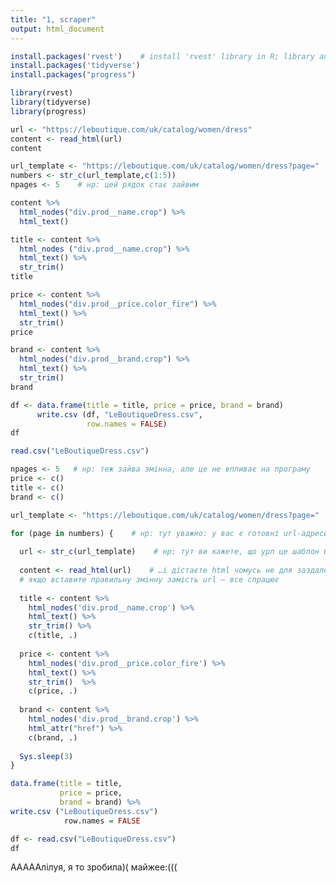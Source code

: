 ```yaml
---
title: "1, scraper"
output: html_document
---
```

```r
install.packages('rvest')    # install 'rvest' library in R; library and package are synonyms
install.packages('tidyverse')
install.packages("progress")
```

```r
library(rvest)    
library(tidyverse)
library(progress)
```

```r
url <- "https://leboutique.com/uk/catalog/women/dress"
content <- read_html(url)
content
```

```r
url_template <- "https://leboutique.com/uk/catalog/women/dress?page="
numbers <- str_c(url_template,c(1:5))
npages <- 5    # нр: цей рядок стає зайвим
```

```r
content %>%
  html_nodes("div.prod__name.crop") %>%
  html_text()
```

```r
title <- content %>%
  html_nodes ("div.prod__name.crop") %>%
  html_text() %>%
  str_trim()
title
```

```r
price <- content %>%
  html_nodes("div.prod__price.color_fire") %>%
  html_text() %>%
  str_trim()
price
```

```r
brand <- content %>%
  html_nodes("div.prod__brand.crop") %>%
  html_text() %>%
  str_trim()
brand
```

```r
df <- data.frame(title = title, price = price, brand = brand)
      write.csv (df, "LeBoutiqueDress.csv", 
                 row.names = FALSE) 
df
```

```r
read.csv("LeBoutiqueDress.csv")
```

```r
npages <- 5   # нр: теж зайва змінна, але це не впливає на програму
price <- c()
title <- c()
brand <- c()

url_template <- "https://leboutique.com/uk/catalog/women/dress?page="
```

```r
for (page in numbers) {    # нр: тут уважно: у вас є готовні url-адреси, змінна page
  
  url <- str_c(url_template)    # нр: тут ви кажете, що урл це шаблон без номера сторінки (він на 76 рядку)
 
  content <- read_html(url)    # …і дістаєте html чомусь не для заздалегідь зробленого 'page', а для по суті 'url_template'
  # якщо вставите правильну змінну замість url — все спрацює
  
  title <- content %>%
    html_nodes('div.prod__name.crop') %>%
    html_text() %>%
    str_trim() %>%
    c(title, .)    
  
  price <- content %>%
    html_nodes('div.prod__price.color_fire') %>%
    html_text() %>%
    str_trim()  %>%
    c(price, .)
  
  brand <- content %>%
    html_nodes('div.prod__brand.crop') %>%
    html_attr("href") %>%
    c(brand, .)
  
  Sys.sleep(3)    
}
```

```r
data.frame(title = title,
           price = price,
           brand = brand) %>%
write.csv ("LeBoutiqueDress.csv")
            row.names = FALSE
```

```r
df <- read.csv("LeBoutiqueDress.csv")
df
```
 
 АААААлілуя, я то зробила)( майжее:(((
